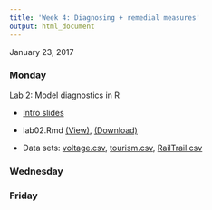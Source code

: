 ```yaml
---
title: 'Week 4: Diagnosing + remedial measures'
output: html_document
---
```


January 23, 2017

### Monday

Lab 2: Model diagnostics in R

* [Intro slides](http://htmlpreview.github.io/?https://github.com/math430-lu/notes/blob/master/lab02/slr_diag_in_r.html)

* lab02.Rmd [(View)](https://github.com/math430-lu/notes/blob/master/lab02/slr_diag_lab.Rmd), <a href="https://github.com/math430-lu/notes/raw/master/lab02/slr_diag_lab.Rmd" download>(Download)</a>

* Data sets: [voltage.csv](https://github.com/math430-lu/data/raw/master/voltage.csv), [tourism.csv](https://github.com/math430-lu/data/raw/master/tourism.csv), [RailTrail.csv](https://github.com/math430-lu/data/raw/master/RailTrail.csv)


### Wednesday



### Friday


